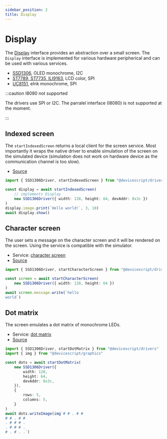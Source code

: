 ```yaml
---
sidebar_position: 2
title: Display
---
```


# Display

The [Display](https://github.com/microsoft/devicescript/blob/main/packages/graphics/src/display.ts)
interface provides an abstraction over a small screen. The `Display` interface is implemented
for various hardware peripherical and can be used with various services.

-   [SSD1306](/api/drivers/ssd1306), OLED monochrome, I2C
-   [ST7789, ST7735, ILI9163](/api/drivers/st7789), LCD color, SPI
-   [UC8151](/api/drivers/uc8151), eInk monochrome, SPI

:::caution I8080 not supported

The drivers use SPI or I2C. The parralel interface (I8080) is not supported at the moment.

:::

## Indexed screen

The `startIndexedScreen` returns a local client for the screen service.
Most importantly it wraps the native driver to enable simulation of the screen
on the simulated device (simulation does not work on hardware device as the communication channel is too slow).

-   [Source](https://github.com/microsoft/devicescript/blob/main/packages/drivers/src/indexedscreen.ts)

```ts
import { SSD1306Driver, startIndexedScreen } from "@devicescript/drivers"

const display = await startIndexedScreen(
    // implements Display
    new SSD1306Driver({ width: 128, height: 64, devAddr: 0x3c })
)
display.image.print(`Hello world!`, 3, 10)
await display.show()
```

## Character screen

The user sets a message on the character screen and it will be rendered on the screen.
Using the service is compatible with the simulator.

-   Service: [character screen](/api/clients/characterscreen/)
-   [Source](https://github.com/microsoft/devicescript/blob/main/packages/drivers/src/characterscreen.ts)

```ts
import { SSD1306Driver, startCharacterScreen } from "@devicescript/drivers"

const screen = await startCharacterScreen(
    new SSD1306Driver({ width: 128, height: 64 })
)
await screen.message.write(`hello
world`)
```

## Dot matrix

The screen emulates a dot matrix of monochrome LEDs.

-   Service: [dot matrix](/api/clients/dotmatrix/)
-   [Source](https://github.com/microsoft/devicescript/blob/main/packages/drivers/src/dotmatrix.ts)

```ts
import { SSD1306Driver, startDotMatrix } from "@devicescript/drivers"
import { img } from "@devicescript/graphics"

const dots = await startDotMatrix(
    new SSD1306Driver({
        width: 128,
        height: 64,
        devAddr: 0x3c,
    }),
    {
        rows: 5,
        columns: 5,
    }
)
await dots.writeImage(img`# # . # #
# # . # #
. # # # .
. # # # .
# . # . .`)
```
